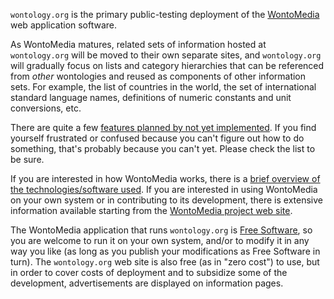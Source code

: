<!-- Copyright (c)  2009  Glen E. Ivey
     Permission is granted to copy, distribute and/or modify this document
     under the terms of the GNU Free Documentation License, Version 1.3;
     with no Invariant Sections, no Front-Cover Texts, and no Back-Cover Texts.
     A copy of the license is in the file COPYING.DOCUMENTATION
  -->


<tt>wontology.org</tt> is the primary public-testing deployment of the [[WontoMedia|WontoMedia]] web application software.

As WontoMedia matures, related sets of information hosted at <tt>wontology.org</tt> will be moved to their own separate sites, and <tt>wontology.org</tt> will gradually focus on lists and category hierarchies that can be referenced from ''other'' wontologies and reused as components of other information sets.  For example, the list of countries in the world, the set of international standard language names, definitions of numeric constants and unit conversions, etc.

There are quite a few [[WmHelp:MajorRoadmap|features planned by not yet implemented]].  If you find yourself frustrated or confused because you can't figure out how to do something, that's probably because you can't yet.  Please check the list to be sure.

If you are interested in how WontoMedia works, there is a [[WmHelp:Technologies|brief overview of the technologies/software used]].  If you are interested in using WontoMedia on your own system or in contributing to its development, there is extensive information available starting from the [http://wontomedia.rubyforge.org/ WontoMedia project web site].

The WontoMedia application that runs <tt>wontology.org</tt> is [http://en.wikipedia.org/wiki/Free_software Free Software], so you are welcome to run it on your own system, and/or to modify it in any way you like (as long as you publish your modifications as Free Software in turn).  The <tt>wontology.org</tt> web site is also free (as in "zero cost") to use, but in order to cover costs of deployment and to subsidize some of the development, advertisements are displayed on information pages.

